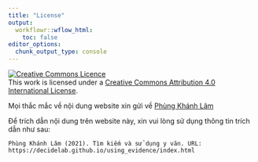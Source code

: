 ```yaml
---
title: "License"
output:
  workflowr::wflow_html:
    toc: false
editor_options:
  chunk_output_type: console
---
```


<a rel="license" href="http://creativecommons.org/licenses/by/4.0/"><img alt="Creative Commons Licence" style="border-width:0" src="https://i.creativecommons.org/l/by/4.0/88x31.png" /></a><br />This work is licensed under a <a rel="license" href="http://creativecommons.org/licenses/by/4.0/">Creative Commons Attribution 4.0 International License</a>.

Mọi thắc mắc về nội dung website xin gửi về [Phùng Khánh Lâm](phungkhanhlam@gmail.com)

Để trích dẫn nội dung trên website này, xin vui lòng sử dụng thông tin trích dẫn như sau:

```
Phùng Khánh Lâm (2021). Tìm kiếm và sử dụng y văn. URL: https://decidelab.github.io/using_evidence/index.html
```
